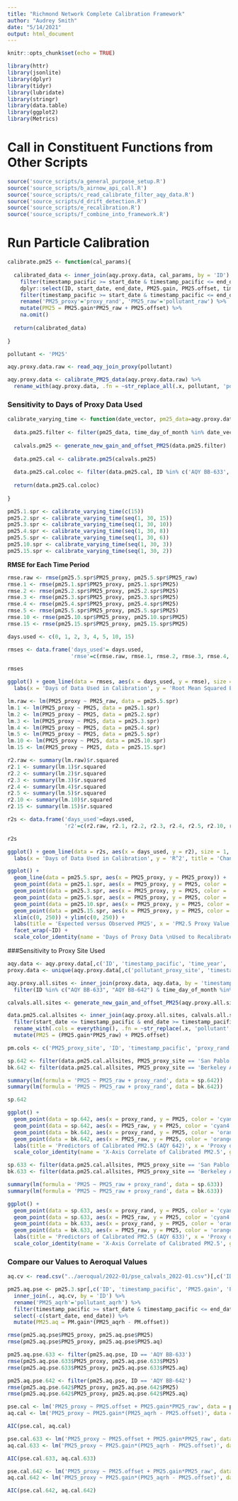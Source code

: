 ```yaml
---
title: "Richmond Network Complete Calibration Framework"
author: "Audrey Smith"
date: "5/14/2021"
output: html_document
---
```


```r
knitr::opts_chunk$set(echo = TRUE)
```

```r
library(httr)
library(jsonlite)
library(dplyr)
library(tidyr)
library(lubridate)
library(stringr)
library(data.table)
library(ggplot2)
library(Metrics)
```

# Call in Constituent Functions from Other Scripts
```r
source('source_scripts/a_general_purpose_setup.R')
source('source_scripts/b_airnow_api_call.R')
source('source_scripts/c_read_calibrate_filter_aqy_data.R')
source('source_scripts/d_drift_detection.R')
source('source_scripts/e_recalibration.R')
source('source_scripts/f_combine_into_framework.R')
```

#######################################
# Run Particle Calibration
#######################################

```r
calibrate.pm25 <- function(cal_params){
  
  calibrated_data <- inner_join(aqy.proxy.data, cal_params, by = 'ID') %>%
    filter(timestamp_pacific >= start_date & timestamp_pacific <= end_date) %>%
    dplyr::select(ID, start_date, end_date, PM25.gain, PM25.offset, timestamp_pacific, TEMP, RH, proxy_rand, pollutant_raw, pollutant_aqrh) %>%
    filter(timestamp_pacific >= start_date & timestamp_pacific <= end_date) %>%
    rename('PM25_proxy'='proxy_rand', 'PM25_raw'='pollutant_raw') %>%
    mutate(PM25 = PM25.gain*PM25_raw + PM25.offset) %>%
    na.omit()
  
  return(calibrated_data)
  
}
```

```r
pollutant <- 'PM25'

aqy.proxy.data.raw <- read_aqy_join_proxy(pollutant) 

aqy.proxy.data <- calibrate_PM25_data(aqy.proxy.data.raw) %>%
  rename_with(aqy.proxy.data, .fn = ~str_replace_all(.x, pollutant, 'pollutant'), .cols = everything())
```

### Sensitivity to Days of Proxy Data Used

```r
calibrate_varying_time <- function(date_vector, pm25_data=aqy.proxy.data){
  
  data.pm25.filter <- filter(pm25_data, time_day_of_month %in% date_vector)
  
  calvals.pm25 <- generate_new_gain_and_offset_PM25(data.pm25.filter)
  
  data.pm25.cal <- calibrate.pm25(calvals.pm25)
  
  data.pm25.cal.coloc <- filter(data.pm25.cal, ID %in% c('AQY BB-633', 'AQY BB-642'))
  
  return(data.pm25.cal.coloc)
  
}

pm25.1.spr <- calibrate_varying_time(c(15))
pm25.2.spr <- calibrate_varying_time(seq(1, 30, 15))
pm25.3.spr <- calibrate_varying_time(seq(1, 30, 10))
pm25.4.spr <- calibrate_varying_time(seq(1, 30, 8))
pm25.5.spr <- calibrate_varying_time(seq(1, 30, 6))
pm25.10.spr <- calibrate_varying_time(seq(1, 30, 3))
pm25.15.spr <- calibrate_varying_time(seq(1, 30, 2))
```

__RMSE for Each Time Period__
```r
rmse.raw <- rmse(pm25.5.spr$PM25_proxy, pm25.5.spr$PM25_raw)
rmse.1 <- rmse(pm25.1.spr$PM25_proxy, pm25.1.spr$PM25)
rmse.2 <- rmse(pm25.2.spr$PM25_proxy, pm25.2.spr$PM25)
rmse.3 <- rmse(pm25.3.spr$PM25_proxy, pm25.3.spr$PM25)
rmse.4 <- rmse(pm25.4.spr$PM25_proxy, pm25.4.spr$PM25)
rmse.5 <- rmse(pm25.5.spr$PM25_proxy, pm25.5.spr$PM25)
rmse.10 <- rmse(pm25.10.spr$PM25_proxy, pm25.10.spr$PM25)
rmse.15 <- rmse(pm25.15.spr$PM25_proxy, pm25.15.spr$PM25)

days.used <- c(0, 1, 2, 3, 4, 5, 10, 15)

rmses <- data.frame('days_used'= days.used, 
                    'rmse'=c(rmse.raw, rmse.1, rmse.2, rmse.3, rmse.4, rmse.5, rmse.10, rmse.15))
```

```r
rmses

ggplot() + geom_line(data = rmses, aes(x = days_used, y = rmse), size = 1, color = 'orange2') +
  labs(x = 'Days of Data Used in Calibration', y = 'Root Mean Squared Error', title = 'Change in Error with Days of Data Used for Recalibration - PM2.5')
```
         
```r
lm.raw <- lm(PM25_proxy ~ PM25_raw, data = pm25.5.spr)
lm.1 <- lm(PM25_proxy ~ PM25, data = pm25.1.spr)
lm.2 <- lm(PM25_proxy ~ PM25, data = pm25.2.spr)
lm.3 <- lm(PM25_proxy ~ PM25, data = pm25.3.spr)
lm.4 <- lm(PM25_proxy ~ PM25, data = pm25.4.spr)
lm.5 <- lm(PM25_proxy ~ PM25, data = pm25.5.spr)
lm.10 <- lm(PM25_proxy ~ PM25, data = pm25.10.spr)
lm.15 <- lm(PM25_proxy ~ PM25, data = pm25.15.spr)

r2.raw <- summary(lm.raw)$r.squared
r2.1 <- summary(lm.1)$r.squared
r2.2 <- summary(lm.2)$r.squared
r2.3 <- summary(lm.3)$r.squared
r2.4 <- summary(lm.4)$r.squared
r2.5 <- summary(lm.5)$r.squared
r2.10 <- summary(lm.10)$r.squared
r2.15 <- summary(lm.15)$r.squared

r2s <- data.frame('days_used'=days.used,
                  'r2'=c(r2.raw, r2.1, r2.2, r2.3, r2.4, r2.5, r2.10, r2.15))
```

```r
r2s

ggplot() + geom_line(data = r2s, aes(x = days_used, y = r2), size = 1, color = 'blue3') +
  labs(x = 'Days of Data Used in Calibration', y = 'R^2', title = 'Change in R2 with Days of Data Used for Recalibration - PM2.5')
```

```r
ggplot() +
  geom_line(data = pm25.5.spr, aes(x = PM25_proxy, y = PM25_proxy)) +
  geom_point(data = pm25.1.spr, aes(x = PM25_proxy, y = PM25, color = 'gray50')) +
  geom_point(data = pm25.3.spr, aes(x = PM25_proxy, y = PM25, color = 'orange3')) +
  geom_point(data = pm25.5.spr, aes(x = PM25_proxy, y = PM25, color = 'coral')) +
  geom_point(data = pm25.10.spr, aes(x = PM25_proxy, y = PM25, color = 'cyan3')) +
  geom_point(data = pm25.15.spr, aes(x = PM25_proxy, y = PM25, color = 'navy')) +
  xlim(c(0, 250)) + ylim(c(0, 250)) +
  labs(title = 'Expected versus Observed PM25', x = 'PM2.5 Proxy Value (ug/m3)', y = 'PM2.5 calibrated value (ug/m3)') +
  facet_wrap(~ID) +
  scale_color_identity(name = 'Days of Proxy Data \nUsed to Recalibrate', guide = 'legend', labels = c('Raw', '3 days', '5 days', '10 days', '15 days'))
```

###Sensitivity to Proxy Site Used

```r
aqy.data <- aqy.proxy.data[,c('ID', 'timestamp_pacific', 'time_year', 'time_month', 'time_day_of_month', 'TEMP', 'RH', 'pollutant', 'pollutant_aqrh', 'pollutant_raw')]
proxy.data <- unique(aqy.proxy.data[,c('pollutant_proxy_site', 'timestamp_pacific', 'proxy_rand')])

aqy.proxy.all.sites <- inner_join(proxy.data, aqy.data, by = 'timestamp_pacific') %>%
  filter(ID %in% c("AQY BB-633", "AQY BB-642") & time_day_of_month %in% seq(1, 30, 10))

calvals.all.sites <- generate_new_gain_and_offset_PM25(aqy.proxy.all.sites)

data.pm25.cal.allsites <- inner_join(aqy.proxy.all.sites, calvals.all.sites, ., by = c('ID', 'pollutant_proxy_site'='proxy_site')) %>%
  filter(start_date <= timestamp_pacific & end_date >= timestamp_pacific) %>%
  rename_with(.cols = everything(), .fn = ~str_replace(.x, 'pollutant', 'PM25')) %>%
  mutate(PM25 = (PM25.gain*PM25_raw) + PM25.offset)
```

```r
pm.cols <- c('PM25_proxy_site', 'ID', 'timestamp_pacific', 'proxy_rand', 'PM25_raw', 'PM25')

sp.642 <- filter(data.pm25.cal.allsites, PM25_proxy_site == 'San Pablo - Rumrill' & ID == 'AQY BB-642')[, pm.cols]
bk.642 <- filter(data.pm25.cal.allsites, PM25_proxy_site == 'Berkeley Aquatic Park' & ID == 'AQY BB-642')[, pm.cols]

summary(lm(formula = 'PM25 ~ PM25_raw + proxy_rand', data = sp.642))
summary(lm(formula = 'PM25 ~ PM25_raw + proxy_rand', data = bk.642))

sp.642

ggplot() + 
  geom_point(data = sp.642, aes(x = proxy_rand, y = PM25, color = 'cyan2')) +
  geom_point(data = sp.642, aes(x = PM25_raw, y = PM25, color = 'cyan4')) +
  geom_point(data = bk.642, aes(x = proxy_rand, y = PM25, color = 'orange')) +
  geom_point(data = bk.642, aes(x = PM25_raw, y = PM25, color = 'orange3')) +
  labs(title = 'Predictors of Calibrated PM2.5 (AQY 642)', x = 'Proxy or Raw PM2.5 (ug/m3)', y = 'Calibrated PM2.5 (ug/m3') +
  scale_color_identity(name = 'X-Axis Correlate of Calibrated PM2.5', guide = 'legend', labels = c('SP Proxy', 'SP Raw Sensor', 'BK Proxy', 'BK Raw Sensor'))
```

```r
sp.633 <- filter(data.pm25.cal.allsites, PM25_proxy_site == 'San Pablo - Rumrill' & ID == 'AQY BB-633')
bk.633 <- filter(data.pm25.cal.allsites, PM25_proxy_site == 'Berkeley Aquatic Park' & ID == 'AQY BB-633')

summary(lm(formula = 'PM25 ~ PM25_raw + proxy_rand', data = sp.633))
summary(lm(formula = 'PM25 ~ PM25_raw + proxy_rand', data = bk.633))

ggplot() + 
  geom_point(data = sp.633, aes(x = proxy_rand, y = PM25, color = 'cyan2')) +
  geom_point(data = sp.633, aes(x = PM25_raw, y = PM25, color = 'cyan4')) +
  geom_point(data = bk.633, aes(x = proxy_rand, y = PM25, color = 'orange')) +
  geom_point(data = bk.633, aes(x = PM25_raw, y = PM25, color = 'orange3')) +
  labs(title = 'Predictors of Calibrated PM2.5 (AQY 633)', x = 'Proxy or Raw PM2.5 (ug/m3)', y = 'Calibrated PM2.5 (ug/m3') +
  scale_color_identity(name = 'X-Axis Correlate of Calibrated PM2.5', guide = 'legend', labels = c('SP Proxy', 'SP Raw Sensor', 'BK Proxy', 'BK Raw Sensor'))
```

### Compare our Values to Aeroqual Values

```r
aq.cv <- read.csv("../aeroqual/2022-01/pse_calvals_2022-01.csv")[,c('ID', 'start_date', 'end_date', 'PM.gain', 'PM.offset')]

pm25.aq.pse <- pm25.3.spr[,c('ID', 'timestamp_pacific', 'PM25.gain', 'PM25.offset', 'PM25_proxy', 'PM25_raw', 'pollutant_aqrh', 'PM25')] %>%
  inner_join(., aq.cv, by = 'ID') %>%
  rename('PM25_aqrh'='pollutant_aqrh') %>%
  filter(timestamp_pacific >= start_date & timestamp_pacific <= end_date) %>%
  select(-c(start_date, end_date)) %>%
  mutate(PM25.aq = PM.gain*(PM25_aqrh - PM.offset))

rmse(pm25.aq.pse$PM25_proxy, pm25.aq.pse$PM25)
rmse(pm25.aq.pse$PM25_proxy, pm25.aq.pse$PM25.aq)

pm25.aq.pse.633 <- filter(pm25.aq.pse, ID == 'AQY BB-633')
rmse(pm25.aq.pse.633$PM25_proxy, pm25.aq.pse.633$PM25)
rmse(pm25.aq.pse.633$PM25_proxy, pm25.aq.pse.633$PM25.aq)

pm25.aq.pse.642 <- filter(pm25.aq.pse, ID == 'AQY BB-642')
rmse(pm25.aq.pse.642$PM25_proxy, pm25.aq.pse.642$PM25)
rmse(pm25.aq.pse.642$PM25_proxy, pm25.aq.pse.642$PM25.aq)

```

```r
pse.cal <- lm('PM25_proxy ~ PM25.offset + PM25.gain*PM25_raw', data = pm25.aq.pse)
aq.cal <- lm('PM25_proxy ~ PM25.gain*(PM25_aqrh - PM25.offset)', data = pm25.aq.pse)

AIC(pse.cal, aq.cal)

pse.cal.633 <- lm('PM25_proxy ~ PM25.offset + PM25.gain*PM25_raw', data = pm25.aq.pse.633)
aq.cal.633 <- lm('PM25_proxy ~ PM25.gain*(PM25_aqrh - PM25.offset)', data = pm25.aq.pse.633)

AIC(pse.cal.633, aq.cal.633)

pse.cal.642 <- lm('PM25_proxy ~ PM25.offset + PM25.gain*PM25_raw', data = pm25.aq.pse.642)
aq.cal.642 <- lm('PM25_proxy ~ PM25.gain*(PM25_aqrh - PM25.offset)', data = pm25.aq.pse.642)

AIC(pse.cal.642, aq.cal.642)
```


















